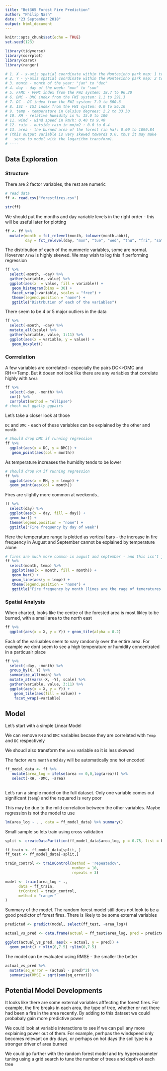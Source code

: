 ```yaml
---
title: "Bet365 Forest Fire Prediction"
author: "Philip Nash"
date: "23 September 2018"
output: html_document
---
```


```r
knitr::opts_chunk$set(echo = TRUE)
set.seed(123)

library(tidyverse)
library(corrplot)
library(caret)
library(ranger)

```

```r

# 1. X - x-axis spatial coordinate within the Montesinho park map: 1 to 9
# 2. Y - y-axis spatial coordinate within the Montesinho park map: 2 to 9
# 3. month - month of the year: "jan" to "dec" 
# 4. day - day of the week: "mon" to "sun"
# 5. FFMC - FFMC index from the FWI system: 18.7 to 96.20
# 6. DMC - DMC index from the FWI system: 1.1 to 291.3 
# 7. DC - DC index from the FWI system: 7.9 to 860.6 
# 8. ISI - ISI index from the FWI system: 0.0 to 56.10
# 9. temp - temperature in Celsius degrees: 2.2 to 33.30
# 10. RH - relative humidity in %: 15.0 to 100
# 11. wind - wind speed in km/h: 0.40 to 9.40 
# 12. rain - outside rain in mm/m2 : 0.0 to 6.4 
# 13. area - the burned area of the forest (in ha): 0.00 to 1090.84 
# (this output variable is very skewed towards 0.0, thus it may make
#   sense to model with the logarithm transform). 
# ----
```

## Data Exploration

### Structure

There are 2 factor variables, the rest are numeric

```r
# read data
ff <- read.csv("forestfires.csv")

str(ff)
```


We should put the months and day variable levels in the right order - this will be useful later for plotting

```r
ff <- ff %>%
  mutate(month = fct_relevel(month, tolower(month.abb)),
         day = fct_relevel(day, "mon", "tue", "wed", "thu", "fri", "sat", "sun"))
```

The distribution of each of the nummeric variables, some are normal. Hoverver `Area` is highly skewed. We may wish to log this if performing regression

```r
ff %>% 
  select(-month, -day) %>%
  gather(variable, value) %>%
  ggplot(aes(x  = value, fill = variable)) + 
   geom_histogram(bins = 30) + 
   facet_wrap(~variable, scales = "free") +
   theme(legend.position = "none") +
   ggtitle("Distrbution of each of the variables")
```

There seem to be 4 or 5 major outliers in the data
```r
ff %>% 
  select(-month, -day) %>%
  mutate_all(scale) %>%
  gather(variable, value, 1:11) %>% 
  ggplot(aes(x = variable, y = value)) + 
   geom_boxplot()
```

### Corrrelation

A few variables are correlated - especially the pairs DC<>DMC and RH<>Temp. But it doesn not look like there are any variables that correlate highly with `Area` 
```r
ff %>%
  select(-day, -month) %>%
  cor() %>%
  corrplot(method = "ellipse")
# check out ggally ggpairs
```

Let's take a closer look at those

`DC` and `DMC` - each of these variables can be explained by the other and `month`

```r
# Should drop DMC if running regression
ff %>% 
  ggplot(aes(x = DC, y = DMC)) +
   geom_point(aes(col = month))
```

As temperature increases the humidity tends to be lower

```r
# should drop RH if running regression
ff %>% 
  ggplot(aes(x = RH, y = temp)) +
  geom_point(aes(col = month))
```

Fires are slightly more common at weekends.. 
```r
ff %>% 
  select(day) %>%
  ggplot(aes(x = day, fill = day)) + 
  geom_bar() + 
  theme(legend.position = "none") + 
  ggtitle("Fire frequency by day of week")
```

Here the temperature range is plotted as vertical bars - the increase in fire frequency in August and September cannot be explained by temperature alone
```r
# fires are much more common in august and september - and this isn't just to do with the weather
ff %>% 
  select(month, temp) %>%
   ggplot(aes(x = month, fill = month)) + 
   geom_bar() + 
   geom_line(aes(y = temp)) + 
   theme(legend.position = "none") + 
   ggtitle("Fire frequency by month (lines are the rage of temeratures through the month)")

```

### Spatial Analysis

When charted, looks like the centre of the forested area is most likley to be burned, with a small area to the north east

```r
ff %>% 
  ggplot(aes(x = X, y = Y)) + geom_tile(alpha = 0.2)
```

Each of the variuables seem to vary randomly over the entire area. For example we dont seem to see a high temperature or humidity concentrated in a particualr place

```r
ff %>% 
  select(-day, -month) %>%
  group_by(X, Y) %>%
  summarize_all(mean) %>%
  mutate_at(vars(-X, -Y), scale) %>%
  gather(variable, value, 3:11) %>%
  ggplot(aes(x = X, y = Y)) + 
    geom_tile(aes(fill = value)) +
    facet_wrap(~variable)
```

## Model 

Let's start with a simple Linear Model

We can remove `RH` and `DMC` variables becase they are correlated with `Temp` and `DC` respectively 

We shoudl also transform the `area` variable so it is less skewed

The factor vars `month` and `day` will be automatically one hot encoded

```r
ff_model_data <- ff %>%
   mutate(area_log = ifelse(area == 0,0,log(area))) %>%
   select(-RH, -DMC, -area)
  
```

Let's run a simple model on the full dataset. Only one variable comes out significant (`temp`) and the rsquared is very poor

This may be due to the mild correlation between the other variables. Maybe regression is not the model to use
```r
lm(area_log ~ . , data = ff_model_data) %>% summary()
```

Small sample so lets train using cross validation

```r
split <- createDataPartition(ff_model_data$area_log, p = 0.75, list = F)

ff_train <- ff_model_data[split, ]
ff_test <- ff_model_data[-split,]
```

```r
train_control <- trainControl(method = 'repeatedcv',
                              number = 10,
                              repeats = 3)

model <- train(area_log ~ ., 
      data = ff_train,
      trControl = train_control,
      method = "ranger"
)
```
Summary of the model. The random forest model still does not look to be a good predictor of forest fires. There is likely to be some external variables
```r
predicted <- predict(model, select(ff_test, -area_log))

actual_vs_pred <- data.frame(actual = ff_test$area_log, pred = predicted)

ggplot(actual_vs_pred, aes(x = actual, y = pred)) + 
  geom_point() + xlim(0,7.5) +ylim(0,7.5)

```
The model can be evaluated using RMSE - the smaller the better 

```r
actual_vs_pred %>%
  mutate(sq_error = (actual - pred)^2) %>%
  summarise(RMSE = sqrt(sum(sq_error)))
```

## Potential Model Developments

It looks like there are some external variables afffecting the forest fires. For example, the fire breaks in each area, the type of tree, whether or not there had been a fire in the area recently. By adding to this dataset we could probabaly gain more predictive power 

We could look at variable interactions to see if we can pull any more explaining power out of them. For example, perhpas the windspeed only becomes relevant on dry days, or perhaps on hot days the soil type is a stronger driver of area burned

We could go further with the random forest model and try hyperparameter tuning using a grid search to tune the number of trees and depth of each tree